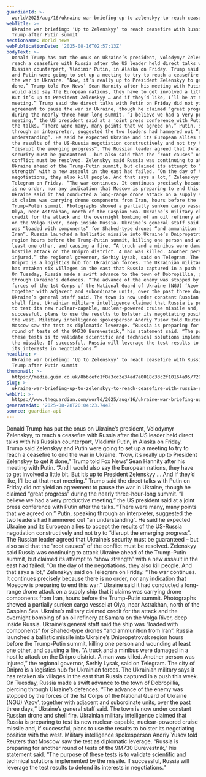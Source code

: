 ```yaml
---
guardianId: >-
  world/2025/aug/16/ukraine-war-briefing-up-to-zelenskyy-to-reach-ceasefire-with-russia-says-trump-after-putin-summit
webTitle: >-
  Ukraine war briefing: ‘Up to Zelenskyy’ to reach ceasefire with Russia, says
  Trump after Putin summit
sectionName: World news
webPublicationDate: '2025-08-16T02:57:13Z'
bodyText: >-
  Donald Trump has put the onus on Ukraine’s president, Volodymyr Zelenskyy, to
  reach a ceasefire with Russia after the US leader held direct talks with his
  Russian counterpart, Vladimir Putin, in Alaska on Friday. Trump said Zelenskyy
  and Putin were going to set up a meeting to try to reach a ceasefire to end
  the war in Ukraine. “Now, it’s really up to President Zelenskyy to get it
  done,” Trump told Fox News’ Sean Hannity after his meeting with Putin. “And I
  would also say the European nations, they have to get involved a little bit.
  But it’s up to President Zelenskyy … And if they’d like, I’ll be at that next
  meeting.” Trump said the direct talks with Putin on Friday did not yield an
  agreement to pause the war in Ukraine, though he claimed “great progress”
  during the nearly three-hour-long summit. “I believe we had a very productive
  meeting,” the US president said at a joint press conference with Putin after
  the talks. “There were many, many points that we agreed on.” Putin, speaking
  through an interpreter, suggested the two leaders had hammered out “an
  understanding”. He said he expected Ukraine and its European allies to accept
  the results of the US-Russia negotiation constructively and not try to
  “disrupt the emerging progress”. The Russian leader agreed that Ukraine’s
  security must be guaranteed – but also said that the “root causes” of the
  conflict must be resolved. Zelenskyy said Russia was continuing to attack
  Ukraine ahead of the Trump-Putin summit, but claimed its attempt to “show
  strength” with a new assault in the east had failed. “On the day of the
  negotiations, they also kill people. And that says a lot,” Zelenskyy said on
  Telegram on Friday. “The war continues. It continues precisely because there
  is no order, nor any indication that Moscow is preparing to end this war.”
  Ukraine said it had conducted a long-range drone attack on a supply ship that
  it claims was carrying drone components from Iran, hours before the
  Trump-Putin summit. Photographs showed a partially sunken cargo vessel at
  Olya, near Astrakhan, north of the Caspian Sea. Ukraine’s military claimed
  credit for the attack and the overnight bombing of an oil refinery at Samara
  on the Volga River, deep inside Russia. Ukraine’s general staff said the ship
  was “loaded with components” for Shahed-type drones “and ammunition from
  Iran”. Russia launched a ballistic missile into Ukraine’s Dnipropetrovsk
  region hours before the Trump-Putin summit, killing one person and wounding at
  least one other, and causing a fire. “A truck and a minibus were damaged in a
  hostile attack on the Dnipro district. A man was killed. Another person was
  injured,” the regional governor, Serhiy Lysak, said on Telegram. The city of
  Dnipro is a logistics hub for Ukrainian forces. The Ukrainian military says it
  has retaken six villages in the east that Russia captured in a push this week.
  On Tuesday, Russia made a swift advance to the town of Dobropillia, piercing
  through Ukraine’s defences. “The advance of the enemy was stopped by the
  forces of the 1st Corps of the National Guard of Ukraine (NGU) ‘Azov’,
  together with adjacent and subordinate units, over the past three days,”
  Ukraine’s general staff said. The town is now under constant Russian drone and
  shell fire. Ukrainian military intelligence claimed that Russia is preparing
  to test its new nuclear-capable, nuclear-powered cruise missile and, if
  successful, plans to use the results to bolster its negotiating position with
  the west. Military intelligence spokesperson Andriy Yusov told Reuters that
  Moscow saw the test as diplomatic leverage. “Russia is preparing for another
  round of tests of the 9M730 Burevestnik,” his statement said. “The purpose of
  these tests is to validate scientific and technical solutions implemented by
  the missile. If successful, Russia will leverage the test results to defend
  its interests in negotiations.”
headline: >-
  Ukraine war briefing: ‘Up to Zelenskyy’ to reach ceasefire with Russia, says
  Trump after Putin summit
thumbnail: >-
  https://media.guim.co.uk/8bbcefc1f8a3cc3e34ad7a0018c33c2f10164a95/720_0_5123_4098/500.jpg
slug: >-
  ukraine-war-briefing-up-to-zelenskyy-to-reach-ceasefire-with-russia-says-trump-after-putin-summit
webUrl: >-
  https://www.theguardian.com/world/2025/aug/16/ukraine-war-briefing-up-to-zelenskyy-to-reach-ceasefire-with-russia-says-trump-after-putin-summit
generatedAt: '2025-08-28T20:04:23.744Z'
source: guardian-api
---
```

Donald Trump has put the onus on Ukraine’s president, Volodymyr Zelenskyy, to reach a ceasefire with Russia after the US leader held direct talks with his Russian counterpart, Vladimir Putin, in Alaska on Friday. Trump said Zelenskyy and Putin were going to set up a meeting to try to reach a ceasefire to end the war in Ukraine. “Now, it’s really up to President Zelenskyy to get it done,” Trump told Fox News’ Sean Hannity after his meeting with Putin. “And I would also say the European nations, they have to get involved a little bit. But it’s up to President Zelenskyy … And if they’d like, I’ll be at that next meeting.” Trump said the direct talks with Putin on Friday did not yield an agreement to pause the war in Ukraine, though he claimed “great progress” during the nearly three-hour-long summit. “I believe we had a very productive meeting,” the US president said at a joint press conference with Putin after the talks. “There were many, many points that we agreed on.” Putin, speaking through an interpreter, suggested the two leaders had hammered out “an understanding”. He said he expected Ukraine and its European allies to accept the results of the US-Russia negotiation constructively and not try to “disrupt the emerging progress”. The Russian leader agreed that Ukraine’s security must be guaranteed – but also said that the “root causes” of the conflict must be resolved. Zelenskyy said Russia was continuing to attack Ukraine ahead of the Trump-Putin summit, but claimed its attempt to “show strength” with a new assault in the east had failed. “On the day of the negotiations, they also kill people. And that says a lot,” Zelenskyy said on Telegram on Friday. “The war continues. It continues precisely because there is no order, nor any indication that Moscow is preparing to end this war.” Ukraine said it had conducted a long-range drone attack on a supply ship that it claims was carrying drone components from Iran, hours before the Trump-Putin summit. Photographs showed a partially sunken cargo vessel at Olya, near Astrakhan, north of the Caspian Sea. Ukraine’s military claimed credit for the attack and the overnight bombing of an oil refinery at Samara on the Volga River, deep inside Russia. Ukraine’s general staff said the ship was “loaded with components” for Shahed-type drones “and ammunition from Iran”. Russia launched a ballistic missile into Ukraine’s Dnipropetrovsk region hours before the Trump-Putin summit, killing one person and wounding at least one other, and causing a fire. “A truck and a minibus were damaged in a hostile attack on the Dnipro district. A man was killed. Another person was injured,” the regional governor, Serhiy Lysak, said on Telegram. The city of Dnipro is a logistics hub for Ukrainian forces. The Ukrainian military says it has retaken six villages in the east that Russia captured in a push this week. On Tuesday, Russia made a swift advance to the town of Dobropillia, piercing through Ukraine’s defences. “The advance of the enemy was stopped by the forces of the 1st Corps of the National Guard of Ukraine (NGU) ‘Azov’, together with adjacent and subordinate units, over the past three days,” Ukraine’s general staff said. The town is now under constant Russian drone and shell fire. Ukrainian military intelligence claimed that Russia is preparing to test its new nuclear-capable, nuclear-powered cruise missile and, if successful, plans to use the results to bolster its negotiating position with the west. Military intelligence spokesperson Andriy Yusov told Reuters that Moscow saw the test as diplomatic leverage. “Russia is preparing for another round of tests of the 9M730 Burevestnik,” his statement said. “The purpose of these tests is to validate scientific and technical solutions implemented by the missile. If successful, Russia will leverage the test results to defend its interests in negotiations.”
